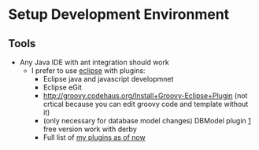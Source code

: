 = Setup Development Environment =

== Tools ==

* Any Java IDE with ant integration should work
** I prefer to use [http://eclipse.org eclipse] with plugins:
*** Eclipse java and javascript developmnet
*** Eclipse eGit
*** http://groovy.codehaus.org/Install+Groovy-Eclipse+Plugin (not crtical because you can edit groovy code and template without it)
*** (only necessary for database model changes) DBModel plugin [http://www.azzurri.jp/] free version work with derby
*** Full list of [[MyEclipsePlugins|my plugins as of now]]